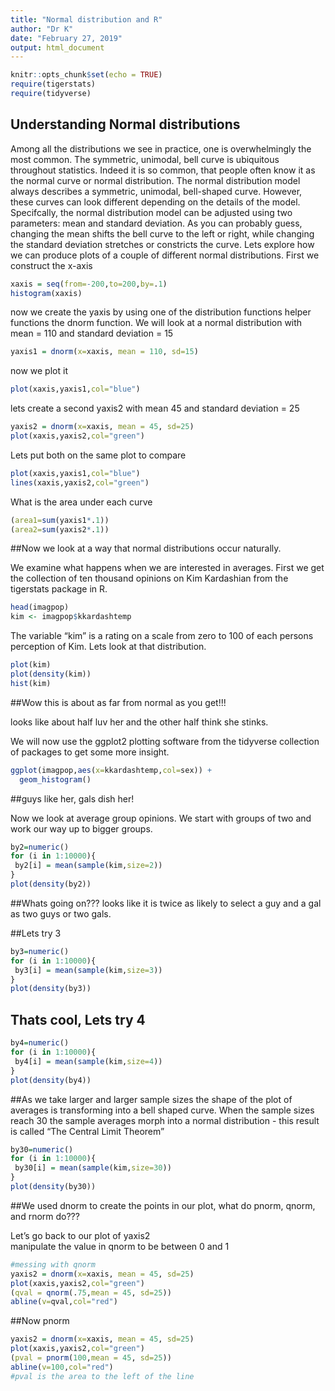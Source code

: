 ```yaml
---
title: "Normal distribution and R"
author: "Dr K"
date: "February 27, 2019"
output: html_document
---
```


```r
knitr::opts_chunk$set(echo = TRUE)
require(tigerstats)
require(tidyverse)
```

## Understanding Normal distributions

Among all the distributions we see in practice, one is overwhelmingly the most common.
The symmetric, unimodal, bell curve is ubiquitous throughout statistics. Indeed it is so
common, that people often know it as the normal curve or normal distribution.
The normal distribution model always describes a symmetric, unimodal, bell-shaped curve.
However, these curves can look different depending on the details of the model. Specifcally,
the normal distribution model can be adjusted using two parameters: mean and standard
deviation. As you can probably guess, changing the mean shifts the bell curve to the left or
right, while changing the standard deviation stretches or constricts the curve.
Lets explore how we can produce plots of a couple of different normal distributions.  First we construct the x-axis

```r
xaxis = seq(from=-200,to=200,by=.1)
histogram(xaxis)
```

now we create the yaxis by using one of the distribution functions helper functions the dnorm function.  We will look at a normal distribution with mean = 110 and standard deviation = 15

```r
yaxis1 = dnorm(x=xaxis, mean = 110, sd=15)
```
now we plot it

```r
plot(xaxis,yaxis1,col="blue")

```

lets create a second yaxis2 with mean 45 and standard deviation = 25

```r
yaxis2 = dnorm(x=xaxis, mean = 45, sd=25)
plot(xaxis,yaxis2,col="green")
```

Lets put both on the same plot to compare

```r
plot(xaxis,yaxis1,col="blue")
lines(xaxis,yaxis2,col="green")
```
  
What is the area under each curve  


```r
(area1=sum(yaxis1*.1))
(area2=sum(yaxis2*.1))
```
##Now we look at a way that normal distributions occur naturally.

We examine what happens when we are interested in averages.   First we get the collection of ten thousand opinions on Kim Kardashian from the tigerstats package in R.

```r
head(imagpop)
kim <- imagpop$kkardashtemp
```

The variable "kim" is a rating on a scale from zero to 100 of each persons perception of Kim.  Lets look at that distribution.

```r
plot(kim)
plot(density(kim))
hist(kim)
```
  
##Wow this is about as far from normal as you get!!!

looks like about half luv her and the other half think she stinks.

We will now use the ggplot2 plotting software from the tidyverse collection of packages to get some more insight.

```r
ggplot(imagpop,aes(x=kkardashtemp,col=sex)) +
  geom_histogram()

```
  
##guys like her, gals dish her!  

Now we look at average group opinions.  We start with groups of two and work our way up to bigger groups.

```r
by2=numeric()
for (i in 1:10000){
 by2[i] = mean(sample(kim,size=2))
}
plot(density(by2))
```

##Whats going on??? 
looks like it is twice as likely to select a guy and a gal as two guys or two gals.

##Lets try 3   
  
```r
by3=numeric()
for (i in 1:10000){
 by3[i] = mean(sample(kim,size=3))
}
plot(density(by3))
```
  

## Thats cool, Lets try 4  

```r
by4=numeric()
for (i in 1:10000){
 by4[i] = mean(sample(kim,size=4))
}
plot(density(by4))
``` 
  
##As we take larger and larger sample sizes the shape of the plot of averages is transforming into a bell shaped curve.
When the sample sizes reach 30 the sample averages morph into a normal distribution -
this result is called "The Central Limit Theorem"
 
```r
by30=numeric()
for (i in 1:10000){
 by30[i] = mean(sample(kim,size=30))
}
plot(density(by30))
```  
 
##We used dnorm to create the points in our plot, what do pnorm, qnorm, and rnorm do???
  
  
  Let's go back to our plot of yaxis2  
  manipulate the value in qnorm to be between 0 and 1  
  
  
```r
#messing with qnorm
yaxis2 = dnorm(x=xaxis, mean = 45, sd=25)
plot(xaxis,yaxis2,col="green")
(qval = qnorm(.75,mean = 45, sd=25))
abline(v=qval,col="red")
```

  
##Now pnorm

```r
yaxis2 = dnorm(x=xaxis, mean = 45, sd=25)
plot(xaxis,yaxis2,col="green")
(pval = pnorm(100,mean = 45, sd=25))
abline(v=100,col="red")
#pval is the area to the left of the line
```

  